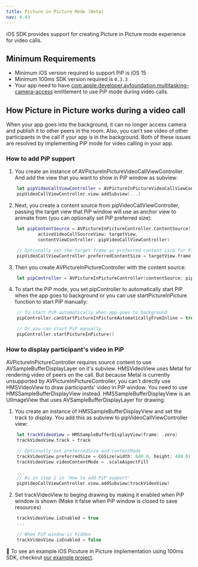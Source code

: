 ```yaml
---
title: Picture in Picture Mode (Beta)
nav: 4.43
---
```


iOS SDK provides support for creating Picture in Picture mode experience for video calls.

## Minimum Requirements

-   Minimum iOS version required to support PiP is iOS 15
-   Minimum 100ms SDK version required is `0.3.3`
-   Your app need to have [com.apple.developer.avfoundation.multitasking-camera-access](https://developer.apple.com/documentation/bundleresources/entitlements/com_apple_developer_avfoundation_multitasking-camera-access) entitlement to use PiP mode during video calls.

## How Picture in Picture works during a video call

When your app goes into the background, it can no longer access camera and publish it to other peers in the room. Also, you can't see video of other participants in the call if your app is in the background. Both of these issues are resolved by implementing PiP mode for video calling in your app.

### How to add PiP support

1. You create an instance of AVPictureInPictureVideoCallViewController. And add the view that you want to show in PiP window as subview:

```swift
    let pipVideoCallViewController = AVPictureInPictureVideoCallViewController()
    pipVideoCallViewController.view.addSubview(...)
```

2. Next, you create a content source from pipVideoCallViewController, passing the target view that PiP window will use as anchor view to animate from (you can optionally set PiP preferred size):

```swift
    let pipContentSource = AVPictureInPictureController.ContentSource(
            activeVideoCallSourceView: targetView,
            contentViewController: pipVideoCallViewController)

    // Optionally set the target frame as preferred content size for PiP window
    pipVideoCallViewController.preferredContentSize = targetView.frame.size
```

3. Then you create AVPictureInPictureController with the content source:

```swift
    let pipController = AVPictureInPictureController(contentSource: pipContentSource)
```

4. To start the PiP mode, you set pipController to automatically start PiP when the app goes to background or you can use startPictureInPicture function to start PiP manually:

```swift
    // To start PiP automatically when app goes to background
    pipController.canStartPictureInPictureAutomaticallyFromInline = true

    // Or you can start PiP manually
    pipController.startPictureInPicture()
```

### How to display participant's video in PiP

AVPictureInPictureController requires source content to use AVSampleBufferDisplayLayer on it's subview. HMSVideoView uses Metal for rendering video of peers on the call. But because Metal is currently unsupported by AVPictureInPictureController, you can't directly use HMSVideoView to draw participants' video in PiP window. You need to use HMSSampleBufferDisplayView instead. HMSSampleBufferDisplayView is an UIImageView that uses AVSampleBufferDisplayLayer for drawing.

1. You create an instance of HMSSampleBufferDisplayView and set the track to display. You add this as subview to pipVideoCallViewController view:

```swift
    let trackVideoView = HMSSampleBufferDisplayView(frame: .zero)
    trackVideoView.track = track

    // Optionally set preferredSize and contentMode
    trackVideoView.preferredSize = CGSize(width: 640.0, height: 480.0)
    trackVideoView.videoContentMode = .scaleAspectFill

    ...
    // As in step 1 in 'How to add PiP support'
    pipVideoCallViewController.view.addSubview(trackVideoView)
```

2. Set trackVideoView to beging drawing by making it enabled when PiP window is shown (Make it false when PiP window is closed to save resources)

```swift
    trackVideoView.isEnabled = true
    ...

    // When PiP window is hidden
    trackVideoView.isEnabled = false
```

👀 To see an example iOS Picuture in Picture implementation using 100ms SDK, checkout [our example project](https://github.com/100mslive/100ms-ios-sdk/tree/main/Example).
